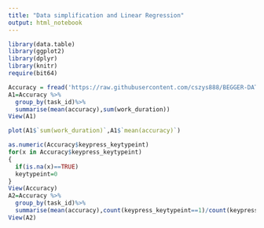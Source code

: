 ```yaml
---
title: "Data simplification and Linear Regression"
output: html_notebook
---
```

```r
library(data.table)
library(ggplot2)
library(dplyr)
library(knitr)
require(bit64)
```


```r
Accuracy = fread('https://raw.githubusercontent.com/cszys888/BEGGER-DATA---Team-1/master/CloudFactory_DataSet_Accuracy_Prediction.tsv') 
A1=Accuracy %>%
  group_by(task_id)%>%
  summarise(mean(accuracy),sum(work_duration))
View(A1)
```

```r
plot(A1$`sum(work_duration)`,A1$`mean(accuracy)`)

```

```r
as.numeric(Accuracy$keypress_keytypeint)
for(x in Accuracy$keypress_keytypeint)
{
  if(is.na(x)==TRUE)
  keytypeint=0
}
View(Accuracy)
A2=Accuracy %>%
  group_by(task_id)%>%
  summarise(mean(accuracy),count(keypress_keytypeint==1)/count(keypress_keytypeint))
View(A2)
```